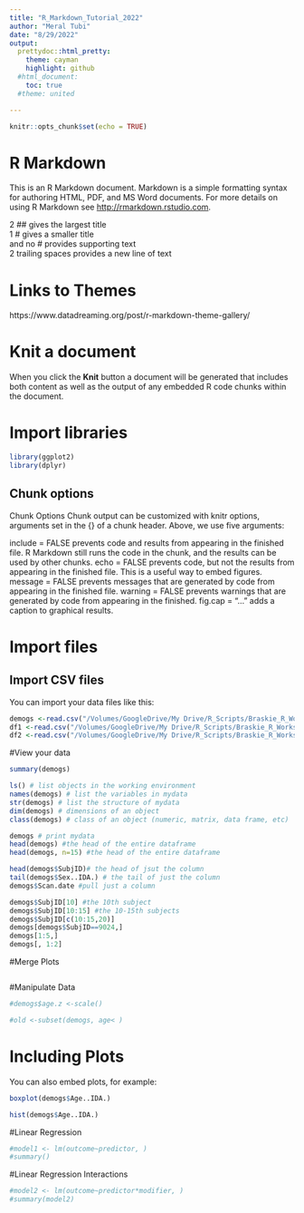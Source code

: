 ```yaml
---
title: "R_Markdown_Tutorial_2022"
author: "Meral Tubi"
date: "8/29/2022"
output: 
  prettydoc::html_pretty:
    theme: cayman
    highlight: github
  #html_document:
    toc: true
  #theme: united

---
```


```r
knitr::opts_chunk$set(echo = TRUE)

```

# R Markdown

This is an R Markdown document. Markdown is a simple formatting syntax for authoring HTML, PDF, and MS Word documents. For more details on using R Markdown see <http://rmarkdown.rstudio.com>.

2 ## gives the largest title  
1 # gives a smaller title  
and no # provides supporting text  
2 trailing spaces provides a new line of text  

# Links to Themes 
https://www.datadreaming.org/post/r-markdown-theme-gallery/

# Knit a document
When you click the **Knit** button a document will be generated that includes both content as well as the output of any embedded R code chunks within the document. 


# Import libraries
```r
library(ggplot2)
library(dplyr)
```

## Chunk options 
Chunk Options
Chunk output can be customized with knitr options, arguments set in the {} of a chunk header. Above, we use five arguments:

include = FALSE prevents code and results from appearing in the finished file. R Markdown still runs the code in the chunk, and the results can be used by other chunks.
echo = FALSE prevents code, but not the results from appearing in the finished file. This is a useful way to embed figures.
message = FALSE prevents messages that are generated by code from appearing in the finished file.
warning = FALSE prevents warnings that are generated by code from appearing in the finished.
fig.cap = "..." adds a caption to graphical results.


# Import files

## Import CSV files
 
You can import your data files like this:

```r
demogs <-read.csv("/Volumes/GoogleDrive/My Drive/R_Scripts/Braskie_R_Workshop/tutorial_01/orig_files/demogs_fordf1df2.csv")
df1 <-read.csv("/Volumes/GoogleDrive/My Drive/R_Scripts/Braskie_R_Workshop/tutorial_01/orig_files/df1_corticalthickness.csv")
df2 <-read.csv("/Volumes/GoogleDrive/My Drive/R_Scripts/Braskie_R_Workshop/tutorial_01/orig_files/df2_corticalthickness.csv")

```


#View your data
```r
summary(demogs)

ls() # list objects in the working environment
names(demogs) # list the variables in mydata
str(demogs) # list the structure of mydata
dim(demogs) # dimensions of an object
class(demogs) # class of an object (numeric, matrix, data frame, etc)

demogs # print mydata
head(demogs) #the head of the entire dataframe
head(demogs, n=15) #the head of the entire dataframe

head(demogs$SubjID)# the head of jsut the column
tail(demogs$Sex..IDA.) # the tail of just the column 
demogs$Scan.date #pull just a column

demogs$SubjID[10] #the 10th subject
demogs$SubjID[10:15] #the 10-15th subjects
demogs$SubjID[c(10:15,20)]
demogs[demogs$SubjID==9024,]
demogs[1:5,]
demogs[, 1:2]

```


#Merge Plots
```r


```

#Manipulate Data
```r

#demogs$age.z <-scale()

#old <-subset(demogs, age< )


```

# Including Plots
You can also embed plots, for example:
```r
boxplot(demogs$Age..IDA.)
```


```r
hist(demogs$Age..IDA.)
```


#Linear Regression
```r
#model1 <- lm(outcome~predictor, )
#summary()
```


#Linear Regression Interactions
```r
#model2 <- lm(outcome~predictor*modifier, )
#summary(model2)
```


